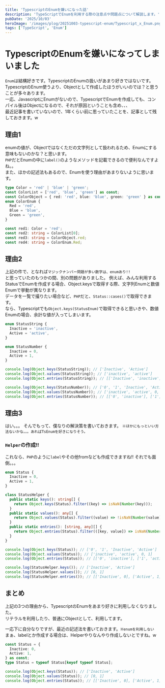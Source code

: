 ```yaml
---
title: 'TypescriptのEnumを嫌いになった話'
description: 'TypeScriptでEnumを利用する際の注意点や問題点について解説します。'
pubDate: '2025/10/03'
heroImage: '/images/plog/20251003-typescript-enum/Typescript_x_Enum.png'
tags: ['TypeScript', 'Enum']
---
```


# TypescriptのEnumを嫌いになってしまいました
`Enum`は結構好きです。TypescriptのEnumの扱いがあまり好きではないです。  
TypescriptのEnum使うより、Objectとして作成したほうがいいのでは？と思うことが多々あります。  
一応、JavascriptにEnumがないので、TypescriptでEnumを作成しても、コンパイル後はObjectになるので、それが原因ということも含め、、、  
最近記事を書いていないので、1年くらい前に思っていたことを、記事として残しておきます。w  

## 理由1
enumの値が、Objectではなくただの文字列として扱われるため、Enumにする意味もないのかな？と思います。  
`PHP`だとEnumの中に`label()`のようなメソッドを記載できるので便利なんですよね。。  
また、ほかの記述法もあるので、Enumを使う理由があまりないように思います。
```typescript
type Color = 'red' | 'blue' | 'green';
const ColorList = ['red', 'blue', 'green'] as const;
const ColorObject = { red: 'red', blue: 'blue', green: 'green' } as const;
enum ColorEnum {
  Red = 'red',
  Blue = 'blue',
  Green = 'green',
}

const red1: Color = 'red';
const red2: string = ColorList[0];
const red3: string = ColorObject.red;
const red4: string = ColorEnum.Red;
```

## 理由2
上記の件で、となれば`マジックナンバー問題が多い数字は、enumあり!!`  
と思っていたのもつかの間、別の問題がありました。
例えば、みんな利用するStatusでEnumを作成する場合、Object.keysで取得する際、文字列Enumと数値Enumで挙動が異なります。  
データを一覧で撮りたい場合など、`PHP`だと、`Status::cases()`で取得できます。  
なら、Typescriptでも`Object.keys(StatusEnum)`で取得できると思いきや、数値Enumの場合、余計な値が入ってしまいます。
```typescript
enum StatusString {
  Inactive = 'inactive',
  Active = 'active',
}

enum StatusNumber {
  Inactive = 0,
  Active = 1,
}

console.log(Object.keys(StatusString)); // ['Inactive', 'Active']
console.log(Object.values(StatusString)); // ['inactive', 'active']
console.log(Object.entries(StatusString)); // [['Inactive', 'inactive'], ['Active', 'active']]

console.log(Object.keys(StatusNumber)); // ['0', '1', 'Inactive', 'Active']
console.log(Object.values(StatusNumber)); // ['inactive', 'active', 0, 1]
console.log(Object.entries(StatusNumber)); // [['0', 'inactive'], ['1', 'active'], ['Inactive', 0], ['Active', 1]]
```

## 理由3
はい。。。 そんでもって、僕なりの解決策を書いておきます。 `※ほかにもっといい方法ないかな。。。あればTsEnumを好きになりそう。`
### `Helper`の作成!!
これなら、`PHP`のように`label`やその他fromなども作成できますね!! それでも面倒。。。
```typescript
enum Status {
  Inactive = 0,
  Active = 1,
}

class StatusHelper {
  public static keys(): string[] {
    return Object.keys(Status).filter((key) => isNaN(Number(key)));
  }
  public static values(): any[] {
    return Object.values(Status).filter((value) => !isNaN(Number(value))).map((value) => Number(value));
  }
  public static entries(): [string, any][] {
    return Object.entries(Status).filter(([key, value]) => isNaN(Number(key))).map(([key, value]) => [key, Number(value)]);
  }
}

console.log(Object.keys(Status)); // ['0', '1', 'Inactive', 'Active']
console.log(Object.values(Status)); // ['inactive', 'active', 0, 1]
console.log(Object.entries(Status)); // [['0', 'inactive'], ['1', 'active'], ['Inactive', 0], ['Active', 1]]

console.log(StatusHelper.keys()); // ['Inactive', 'Active']
console.log(StatusHelper.values()); // [0, 1]
console.log(StatusHelper.entries()); // [['Inactive', 0], ['Active', 1]]
```

## まとめ
上記の3つの理由から、TypescriptのEnumをあまり好きに利用しなくなりました。  
リテラルを利用したり、普通にObjectとして、利用してます。  

一応下に自分なりですが、最近の記述法を書いておきます。`※enumを利用しない`  
まぁ、labelとか作成する場合は、Helperやりなんやり作成しないとですね。w 
```typescript
const Status = {
  Inactive: 0,
  Active: 1,
} as const;
type Status = typeof Status[keyof typeof Status];

console.log(Object.keys(Status)); // ['Inactive', 'Active']
console.log(Object.values(Status)); // [0, 1]
console.log(Object.entries(Status)); // [['Inactive', 0], ['Active', 1]]
```

